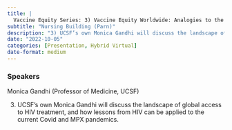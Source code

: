 ```yaml
---
title: |
  Vaccine Equity Series: 3) Vaccine Equity Worldwide: Analogies to the HIV Pandemic
subtitle: "Nursing Building (Parn)"
description: "3) UCSF’s own Monica Gandhi will discuss the landscape of global access to HIV treatment, and how lessons from HIV can be applied to the current Covid and MPX pandemics."
date: "2022-10-05"
categories: [Presentation, Hybrid Virtual]
date-format: medium 
---
```


### Speakers  
Monica Gandhi (Professor of Medicine, UCSF)

3) UCSF’s own Monica Gandhi will discuss the landscape of global access to HIV treatment, and how lessons from HIV can be applied to the current Covid and MPX pandemics.

